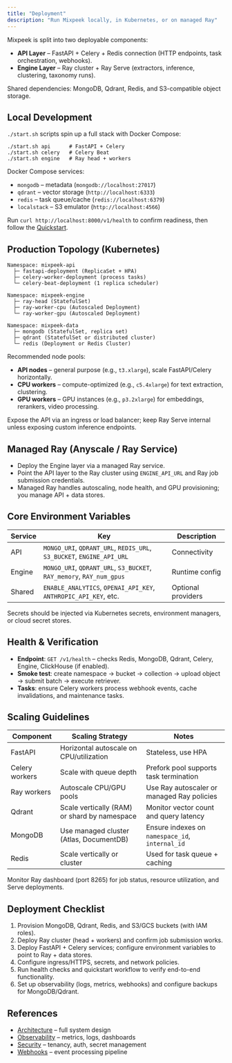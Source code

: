 ```yaml
---
title: "Deployment"
description: "Run Mixpeek locally, in Kubernetes, or on managed Ray"
---
```


Mixpeek is split into two deployable components:

- **API Layer** – FastAPI + Celery + Redis connection (HTTP endpoints, task orchestration, webhooks).
- **Engine Layer** – Ray cluster + Ray Serve (extractors, inference, clustering, taxonomy runs).

Shared dependencies: MongoDB, Qdrant, Redis, and S3-compatible object storage.

## Local Development

`./start.sh` scripts spin up a full stack with Docker Compose:

```
./start.sh api      # FastAPI + Celery
./start.sh celery   # Celery Beat
./start.sh engine   # Ray head + workers
```

Docker Compose services:

- `mongodb` – metadata (`mongodb://localhost:27017`)
- `qdrant` – vector storage (`http://localhost:6333`)
- `redis` – task queue/cache (`redis://localhost:6379`)
- `localstack` – S3 emulator (`http://localhost:4566`)

Run `curl http://localhost:8000/v1/health` to confirm readiness, then follow the [Quickstart](/overview/quickstart).

## Production Topology (Kubernetes)

```
Namespace: mixpeek-api
  ├─ fastapi-deployment (ReplicaSet + HPA)
  ├─ celery-worker-deployment (process tasks)
  └─ celery-beat-deployment (1 replica scheduler)

Namespace: mixpeek-engine
  ├─ ray-head (StatefulSet)
  ├─ ray-worker-cpu (Autoscaled Deployment)
  └─ ray-worker-gpu (Autoscaled Deployment)

Namespace: mixpeek-data
  ├─ mongodb (StatefulSet, replica set)
  ├─ qdrant (StatefulSet or distributed cluster)
  └─ redis (Deployment or Redis Cluster)
```

Recommended node pools:

- **API nodes** – general purpose (e.g., `t3.xlarge`), scale FastAPI/Celery horizontally.
- **CPU workers** – compute-optimized (e.g., `c5.4xlarge`) for text extraction, clustering.
- **GPU workers** – GPU instances (e.g., `p3.2xlarge`) for embeddings, rerankers, video processing.

Expose the API via an ingress or load balancer; keep Ray Serve internal unless exposing custom inference endpoints.

## Managed Ray (Anyscale / Ray Service)

- Deploy the Engine layer via a managed Ray service.
- Point the API layer to the Ray cluster using `ENGINE_API_URL` and Ray job submission credentials.
- Managed Ray handles autoscaling, node health, and GPU provisioning; you manage API + data stores.

## Core Environment Variables

| Service | Key | Description |
|---------|-----|-------------|
| API | `MONGO_URI`, `QDRANT_URL`, `REDIS_URL`, `S3_BUCKET`, `ENGINE_API_URL` | Connectivity |
| Engine | `MONGO_URI`, `QDRANT_URL`, `S3_BUCKET`, `RAY_memory`, `RAY_num_gpus` | Runtime config |
| Shared | `ENABLE_ANALYTICS`, `OPENAI_API_KEY`, `ANTHROPIC_API_KEY`, etc. | Optional providers |

Secrets should be injected via Kubernetes secrets, environment managers, or cloud secret stores.

## Health & Verification

- **Endpoint**: `GET /v1/health` – checks Redis, MongoDB, Qdrant, Celery, Engine, ClickHouse (if enabled).
- **Smoke test**: create namespace → bucket → collection → upload object → submit batch → execute retriever.
- **Tasks**: ensure Celery workers process webhook events, cache invalidations, and maintenance tasks.

## Scaling Guidelines

| Component | Scaling Strategy | Notes |
|-----------|------------------|-------|
| FastAPI | Horizontal autoscale on CPU/utilization | Stateless, use HPA |
| Celery workers | Scale with queue depth | Prefork pool supports task termination |
| Ray workers | Autoscale CPU/GPU pools | Use Ray autoscaler or managed Ray policies |
| Qdrant | Scale vertically (RAM) or shard by namespace | Monitor vector count and query latency |
| MongoDB | Use managed cluster (Atlas, DocumentDB) | Ensure indexes on `namespace_id`, `internal_id` |
| Redis | Scale vertically or cluster | Used for task queue + caching |

Monitor Ray dashboard (port 8265) for job status, resource utilization, and Serve deployments.

## Deployment Checklist

1. Provision MongoDB, Qdrant, Redis, and S3/GCS buckets (with IAM roles).
2. Deploy Ray cluster (head + workers) and confirm job submission works.
3. Deploy FastAPI + Celery services; configure environment variables to point to Ray + data stores.
4. Configure ingress/HTTPS, secrets, and network policies.
5. Run health checks and quickstart workflow to verify end-to-end functionality.
6. Set up observability (logs, metrics, webhooks) and configure backups for MongoDB/Qdrant.

## References

- [Architecture](/overview/architecture) – full system design
- [Observability](/operations/observability) – metrics, logs, dashboards
- [Security](/operations/security) – tenancy, auth, secret management
- [Webhooks](/operations/webhooks) – event processing pipeline
